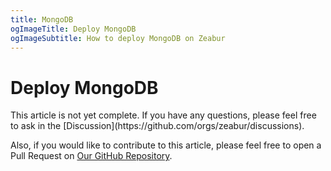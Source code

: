 ```yaml
---
title: MongoDB
ogImageTitle: Deploy MongoDB
ogImageSubtitle: How to deploy MongoDB on Zeabur
---
```



# Deploy MongoDB

<Callout>
  This article is not yet complete. If you have any questions, please feel free to ask in the [Discussion](https://github.com/orgs/zeabur/discussions).

  Also, if you would like to contribute to this article, please feel free to open a Pull Request on [Our GitHub Repository](https://github.com/zeabur/docs).
</Callout>
